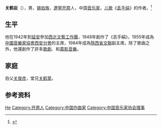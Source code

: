 '''关鹤岩'''（{{bd|1921年|10月8日|2005年|12月19日|catIdx=G}}），男，[[锡伯族|锡伯族]]，[[遼寧|遼寧]][[開原縣|开原]]人，中国[[音乐家|音乐家]]，[[儿歌|儿歌]]《[[丢手绢|丢手绢]]》的作者。<ref>{{Cite journal|url=https://kns.cnki.net/KCMS/detail/detail.aspx?dbcode=CJFQ&dbname=CJFDLAST2018&filename=BYYY200601010&v=MjY3NTdMdkxKelRTZDdHNEh0Zk1ybzlFWklSOGVYMUx1eFlTN0RoMVQzcVRyV00xRnJDVVI3cWZaZWRxRkNubVU=|title=儿歌《丢手绢》曲作者关鹤岩逝世|author=甑颖|year=2006|issue=01|issn=1002-767X|journal=北方音乐|doi=}}</ref>

== 生平 ==
他在1942年到[[延安|延安]]參加[[西北文藝工作團|西北文藝工作團]]，1948年創作了《丟手絹》，1955年成為[[中國音樂家協會西安分會|中國音樂家協會西安分會]]的主席，1984年成為[[陝西省文聯|陝西省文聯]]副主席。除了歌曲之外，他還創作了許多[[歌劇|歌劇]]、和[[電影音樂|電影音樂]]。

== 家庭 ==
伯父[[关俊彦_(1885年)|关俊彦]]，堂兄[[关鹤童|关鹤童]]。

== 参考资料 ==
{{reflist}}

{{中国音乐家协会第三届理事会}}

{{Authority control}}
{{DEFAULTSORT:Guan关}}
[[Category:关姓|He]]
[[Category:开原人|Category:开原人]]
[[Category:中国作曲家|Category:中国作曲家]]
[[Category:中国音乐家协会理事|Category:中国音乐家协会理事]]

{{音乐家小作品}}
